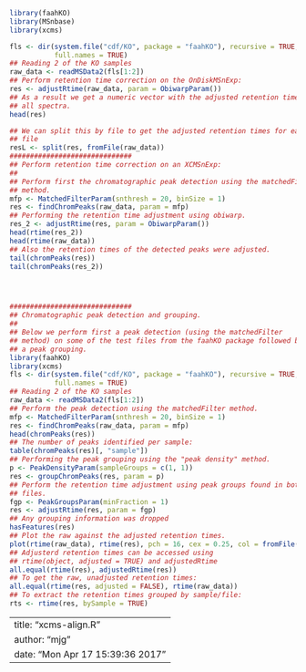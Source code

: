 
```r
library(faahKO)
library(MSnbase)
library(xcms)

fls <- dir(system.file("cdf/KO", package = "faahKO"), recursive = TRUE,
           full.names = TRUE)
## Reading 2 of the KO samples
raw_data <- readMSData2(fls[1:2])
## Perform retention time correction on the OnDiskMSnExp:
res <- adjustRtime(raw_data, param = ObiwarpParam())
## As a result we get a numeric vector with the adjusted retention times for
## all spectra.
head(res)

## We can split this by file to get the adjusted retention times for each
## file
resL <- split(res, fromFile(raw_data))
##############################
## Perform retention time correction on an XCMSnExp:
##
## Perform first the chromatographic peak detection using the matchedFilter
## method.
mfp <- MatchedFilterParam(snthresh = 20, binSize = 1)
res <- findChromPeaks(raw_data, param = mfp)
## Performing the retention time adjustment using obiwarp.
res_2 <- adjustRtime(res, param = ObiwarpParam())
head(rtime(res_2))
head(rtime(raw_data))
## Also the retention times of the detected peaks were adjusted.
tail(chromPeaks(res))
tail(chromPeaks(res_2))




##############################
## Chromatographic peak detection and grouping.
##
## Below we perform first a peak detection (using the matchedFilter
## method) on some of the test files from the faahKO package followed by
## a peak grouping.
library(faahKO)
library(xcms)
fls <- dir(system.file("cdf/KO", package = "faahKO"), recursive = TRUE,
           full.names = TRUE)
## Reading 2 of the KO samples
raw_data <- readMSData2(fls[1:2])
## Perform the peak detection using the matchedFilter method.
mfp <- MatchedFilterParam(snthresh = 20, binSize = 1)
res <- findChromPeaks(raw_data, param = mfp)
head(chromPeaks(res))
## The number of peaks identified per sample:
table(chromPeaks(res)[, "sample"])
## Performing the peak grouping using the "peak density" method.
p <- PeakDensityParam(sampleGroups = c(1, 1))
res <- groupChromPeaks(res, param = p)
## Perform the retention time adjustment using peak groups found in both
## files.
fgp <- PeakGroupsParam(minFraction = 1)
res <- adjustRtime(res, param = fgp)
## Any grouping information was dropped
hasFeatures(res)
## Plot the raw against the adjusted retention times.
plot(rtime(raw_data), rtime(res), pch = 16, cex = 0.25, col = fromFile(res))
## Adjusterd retention times can be accessed using
## rtime(object, adjusted = TRUE) and adjustedRtime
all.equal(rtime(res), adjustedRtime(res))
## To get the raw, unadjusted retention times:
all.equal(rtime(res, adjusted = FALSE), rtime(raw_data))
## To extract the retention times grouped by sample/file:
rts <- rtime(res, bySample = TRUE)
```


---
title: "xcms-align.R"
author: "mjg"
date: "Mon Apr 17 15:39:36 2017"
---

